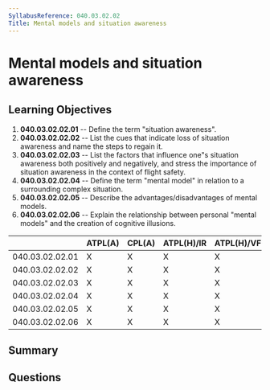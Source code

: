 ```yaml
---
SyllabusReference: 040.03.02.02
Title: Mental models and situation awareness
---
```


# Mental models and situation awareness

## Learning Objectives

1.  **040.03.02.02.01** -- Define the term "situation awareness".
2.  **040.03.02.02.02** -- List the cues that indicate loss of situation
    awareness and name the steps to regain it.
3.  **040.03.02.02.03** -- List the factors that influence one"s situation
    awareness both positively and negatively, and stress the importance of
    situation awareness in the context of flight safety.
4.  **040.03.02.02.04** -- Define the term "mental model" in relation to a
    surrounding complex situation.
5.  **040.03.02.02.05** -- Describe the advantages/disadvantages of mental
    models.
6.  **040.03.02.02.06** -- Explain the relationship between personal "mental
    models" and the creation of cognitive illusions.

|                 | ATPL(A) | CPL(A) | ATPL(H)/IR | ATPL(H)/VFR | CPL(H) | IR | CBIR(A) |
| --------------- | ------- | ------ | ---------- | ----------- | ------ | -- | ------- |
| 040.03.02.02.01 | X       | X      | X          | X           | X      | X  | X       |
| 040.03.02.02.02 | X       | X      | X          | X           | X      | X  | X       |
| 040.03.02.02.03 | X       | X      | X          | X           | X      | X  | X       |
| 040.03.02.02.04 | X       | X      | X          | X           | X      | X  | X       |
| 040.03.02.02.05 | X       | X      | X          | X           | X      | X  | X       |
| 040.03.02.02.06 | X       | X      | X          | X           | X      | X  | X       |

## Summary

## Questions
